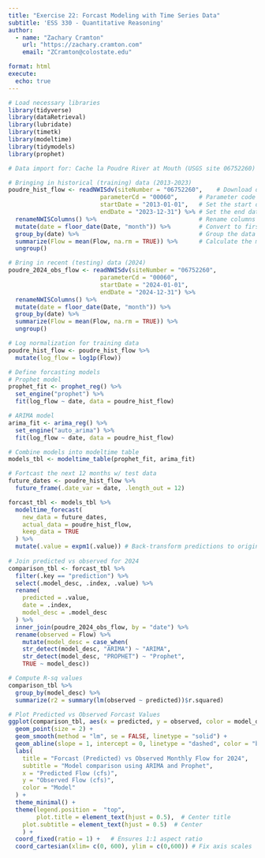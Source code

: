 ```yaml
---
title: "Exercise 22: Forcast Modeling with Time Series Data"
subtitle: 'ESS 330 - Quantitative Reasoning'
author:
  - name: "Zachary Cramton"
    url: "https://zachary.cramton.com"
    email: "ZCramton@colostate.edu"

format: html
execute:
  echo: true
---
```

```r
# Load necessary libraries
library(tidyverse)
library(dataRetrieval)
library(lubridate)
library(timetk)
library(modeltime)
library(tidymodels)
library(prophet)

# Data import for: Cache la Poudre River at Mouth (USGS site 06752260)

# Bringing in historical (training) data (2013-2023)
poudre_hist_flow <- readNWISdv(siteNumber = "06752260",    # Download data from USGS for site 06752260
                          parameterCd = "00060",      # Parameter code 00060 = discharge in cfs)
                          startDate = "2013-01-01",   # Set the start date
                          endDate = "2023-12-31") %>% # Set the end date
  renameNWISColumns() %>%                             # Rename columns to standard names (e.g., "Flow", "Date")
  mutate(date = floor_date(Date, "month")) %>%        # Convert to first day of each month
  group_by(date) %>%                                  # Group the data by the new monthly Date
  summarize(Flow = mean(Flow, na.rm = TRUE)) %>%      # Calculate the monthly average flow
  ungroup()

# Bring in recent (testing) data (2024)
poudre_2024_obs_flow <- readNWISdv(siteNumber = "06752260",
                          parameterCd = "00060",      
                          startDate = "2024-01-01",  
                          endDate = "2024-12-31") %>% 
  renameNWISColumns() %>%                              
  mutate(date = floor_date(Date, "month")) %>%        
  group_by(date) %>%                                 
  summarize(Flow = mean(Flow, na.rm = TRUE)) %>%     
  ungroup()
```

```r
# Log normalization for training data
poudre_hist_flow <- poudre_hist_flow %>% 
  mutate(log_flow = log1p(Flow))

# Define forcasting models
# Prophet model
prophet_fit <- prophet_reg() %>% 
  set_engine("prophet") %>% 
  fit(log_flow ~ date, data = poudre_hist_flow)

# ARIMA model
arima_fit <- arima_reg() %>% 
  set_engine("auto_arima") %>% 
  fit(log_flow ~ date, data = poudre_hist_flow)

# Combine models into modeltime table
models_tbl <- modeltime_table(prophet_fit, arima_fit)

# Fortcast the next 12 months w/ test data
future_dates <- poudre_hist_flow %>% 
  future_frame(.date_var = date, .length_out = 12)

forcast_tbl <- models_tbl %>% 
  modeltime_forecast(
    new_data = future_dates,
    actual_data = poudre_hist_flow,
    keep_data = TRUE
  ) %>% 
  mutate(.value = expm1(.value)) # Back-transform predictions to original scale
  
# Join predicted vs observed for 2024
comparison_tbl <- forcast_tbl %>% 
  filter(.key == "prediction") %>% 
  select(.model_desc, .index, .value) %>% 
  rename(
    predicted = .value,
    date = .index,
    model_desc = .model_desc
  ) %>% 
  inner_join(poudre_2024_obs_flow, by = "date") %>% 
  rename(observed = Flow) %>% 
    mutate(model_desc = case_when(
    str_detect(model_desc, "ARIMA") ~ "ARIMA",
    str_detect(model_desc, "PROPHET") ~ "Prophet",
    TRUE ~ model_desc))

# Compute R-sq values
comparison_tbl %>%  
  group_by(model_desc) %>% 
  summarize(r2 = summary(lm(observed ~ predicted))$r.squared)

# Plot Predicted vs Observed Forcast Values
ggplot(comparison_tbl, aes(x = predicted, y = observed, color = model_desc)) +
  geom_point(size = 2) +
  geom_smooth(method = "lm", se = FALSE, linetype = "solid") +
  geom_abline(slope = 1, intercept = 0, linetype = "dashed", color = "black") +
  labs(
    title = "Forcast (Predicted) vs Observed Monthly Flow for 2024",
    subtitle = "Model comparison using ARIMA and Prophet",
    x = "Predicted Flow (cfs)",
    y = "Observed Flow (cfs)",
    color = "Model"
  ) +
  theme_minimal() +
  theme(legend.position =  "top",
        plot.title = element_text(hjust = 0.5),  # Center title
    plot.subtitle = element_text(hjust = 0.5)  # Center
    ) +
  coord_fixed(ratio = 1) +   # Ensures 1:1 aspect ratio
  coord_cartesian(xlim= c(0, 600), ylim = c(0,600)) # Fix axis scales
```


